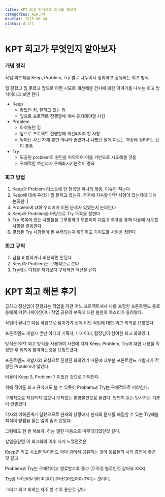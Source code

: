 ```yaml
---
title: KPT 회고 방식으로 회고를 해보자
categories: AZA,PM
draftAt: 2025-08-04
status: draft
---
```


# KPT 회고가 무엇인지 알아보자

### 개념 정리

작업 피드백을 Keep, Problem, Try 별로 나누어서 정리하고 공유하는 회고 방식

뭘 잘했고 뭘 못했고 앞으로 어떤 시도로 개선해볼 건지에 대한 이야기를 나누는 회고 방식이라고 보면 된다

- Keep
  - 좋았던 점, 잘하고 있는 점
  - 앞으로 프로젝트 진행할때 계속 유지해야할 사항
- Problem
  - 아쉬웠던 점
  - 앞으로 프로젝트 진행할때 개선되어야할 사항
  - 일어난 사건 자체 뿐만 아니라 좋았거나 나빴던 일에 이르는 과정에 정리하는것이 좋음
- Try
  - 도출된 problem의 원인을 파악하여 이를 기반으로 시도해볼 것들
  - 구체적인 액션까지 구체화시키는것이 중요

### 회고 방법

1. Keep과 Problem 리스트에 한 항목당 하나의 행동, 이슈만 적는다
2. Keep에 대해 우리가 뭘 잘하고 있는지, 추후에 지속할 만한 사항이 있는지에 대해 논의한다
3. Problem에 대해 우리에게 어떤 문제가 있었는지 논의한다
4. Keep과 Problem을 바탕으로 Try 목록을 정한다
5. Try 목록에 있는 사항들을 그루핑하고 토론하여 다듬고 투표를 통해 다음에 시도할 사항을 결정한다.
6. 결정된 Try 사항들이 잘 수행되는지 확인하고 가이드할 사람을 정한다

### 회고 규칙

1. 남을 비방하거나 비난하면 안된다
2. Keep과 Problem은 구체적으로 쓴다
3. Try에는 다짐을 적기보다 구체적인 액션을 쓴다

# KPT 회고 해본 후기

급하고 정신없이 진행되는 작업을 하던 어느 프로젝트에서 나를 포함한 프론트엔드 동료들에게 커뮤니케이션이나 작업 공유의 부족에 대한 불만의 목소리가 들려왔다.

작업이 끝나고 다음 작업으로 넘어가기 전에 이번 작업에 대한 회고 회의를 요청했다.

프론트엔드 개발자 뿐만 아니라 기획자, 디자이너, 팀장님이 참여한 회고 회의였다.

방식은 KPT 회고 방식을 사용하여 사전에 각자 Keep, Problem, Try에 대한 내용을 작성한 후 회의에 참여하는것을 요청드렸다.

프론트엔드 개발자의 요청으로 진행된 회의였기 때문에 대부분 프론트엔드 개발자가 작성한 Problem이 많았다.

비율이 Keep 3, Problem 7 이었던 것으로 기억한다.

위에 적어둔 회고 규칙에도 볼 수 있듯이 Problem과 Try는 구체적으로 써야한다.

구체적으로 작성하지 않으니 대책없는 불평불만으로 들렸다. 당연히 듣는 당사자는 기분이 안좋았다.

각자의 이해관계가 달랐으므로 현재의 상황에서 현재의 문제를 해결할 수 있는 Try해볼 최적의 방법을 찾는 일이 쉽지 않았다.

그럼에도 한 번 해보자, 하는 열린 마음으로 마무리되었던것 같다.

살얼음같던 이 회고회의 이후 내가 느꼈던것은

Keep은 작고 사소한 일이라도 박박 긁어서 공유하는 것이 동료들의 사기 증진에 좋은 것 같고

Problem과 Try는 구체적이고 명료할수록 좋고 (무작정 별로인것 같아요 XXX)

Try를 받아들일 열린마음이 준비되어있어야 한다는 것이다.

그리고 회고 회의는 자주 할 수록 좋은것 같다.
